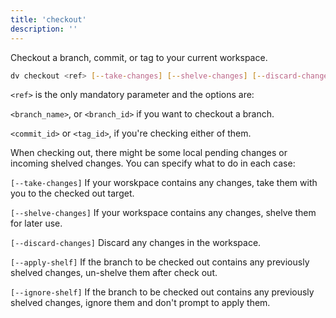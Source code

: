 ```yaml
---
title: 'checkout'
description: ''
---
```


Checkout a branch, commit, or tag to your current workspace.

```bash
dv checkout <ref> [--take-changes] [--shelve-changes] [--discard-changes] [--apply-shelf] [--ignore-shelf]
```

```<ref>``` is the only mandatory parameter and the options are:

```<branch_name>```, or ```<branch_id>``` if you want to checkout a branch.

```<commit_id>``` or ```<tag_id>```, if you're checking either of them.

When checking out, there might be some local pending changes or incoming shelved changes. You can specify what to do in each case:

```[--take-changes]``` If your worskpace contains any changes, take them with you to the checked out target.

```[--shelve-changes]``` If your workspace contains any changes, shelve them for later use.

```[--discard-changes]``` Discard any changes in the workspace.

```[--apply-shelf]``` If the branch to be checked out contains any previously shelved changes, un-shelve them after check out.

```[--ignore-shelf]``` If the branch to be checked out contains any previously shelved changes, ignore them and don't prompt to apply them.